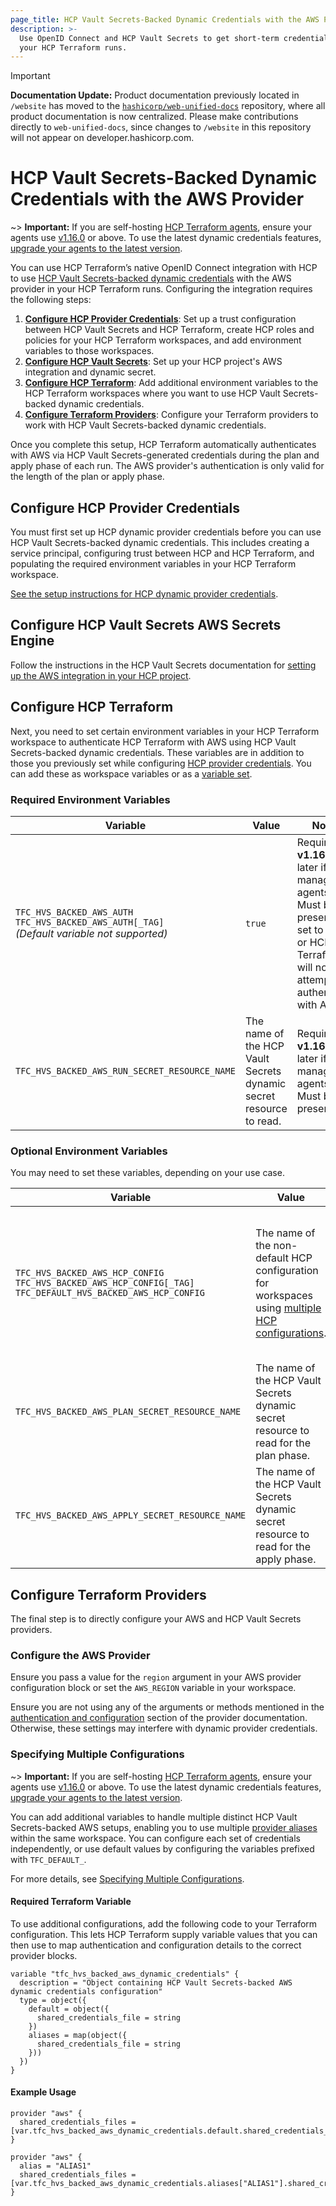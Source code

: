 ```yaml
---
page_title: HCP Vault Secrets-Backed Dynamic Credentials with the AWS Provider - Workspaces - HCP Terraform
description: >-
  Use OpenID Connect and HCP Vault Secrets to get short-term credentials for the AWS Terraform provider in
  your HCP Terraform runs.
---
```


> [!IMPORTANT]  
> **Documentation Update:** Product documentation previously located in `/website` has moved to the [`hashicorp/web-unified-docs`](https://github.com/hashicorp/web-unified-docs) repository, where all product documentation is now centralized. Please make contributions directly to `web-unified-docs`, since changes to `/website` in this repository will not appear on developer.hashicorp.com.

# HCP Vault Secrets-Backed Dynamic Credentials with the AWS Provider

~> **Important:** If you are self-hosting [HCP Terraform agents](/terraform/cloud-docs/agents), ensure your agents use [v1.16.0](/terraform/cloud-docs/agents/changelog#1-16-0-10-02-2024) or above. To use the latest dynamic credentials features, [upgrade your agents to the latest version](/terraform/cloud-docs/agents/changelog).

You can use HCP Terraform’s native OpenID Connect integration with HCP to use [HCP Vault Secrets-backed dynamic credentials](/terraform/cloud-docs/workspaces/dynamic-provider-credentials/hcp-vault-secrets-backed) with the AWS provider in your HCP Terraform runs. Configuring the integration requires the following steps:

1. **[Configure HCP Provider Credentials](#configure-hcp-provider-credentials)**: Set up a trust configuration between HCP Vault Secrets and HCP Terraform, create HCP roles and policies for your HCP Terraform workspaces, and add environment variables to those workspaces.
2. **[Configure HCP Vault Secrets](#configure-hcp-vault-secrets-aws-secrets-engine)**: Set up your HCP project's AWS integration and dynamic secret.
3. **[Configure HCP Terraform](#configure-hcp-terraform)**: Add additional environment variables to the HCP Terraform workspaces where you want to use HCP Vault Secrets-backed dynamic credentials.
4. **[Configure Terraform Providers](#configure-terraform-providers)**: Configure your Terraform providers to work with HCP Vault Secrets-backed dynamic credentials.

Once you complete this setup, HCP Terraform automatically authenticates with AWS via HCP Vault Secrets-generated credentials during the plan and apply phase of each run. The AWS provider's authentication is only valid for the length of the plan or apply phase.

## Configure HCP Provider Credentials
You must first set up HCP dynamic provider credentials before you can use HCP Vault Secrets-backed dynamic credentials. This includes creating a service principal, configuring trust between HCP and HCP Terraform, and populating the required environment variables in your HCP Terraform workspace.

[See the setup instructions for HCP dynamic provider credentials](/terraform/cloud-docs/workspaces/dynamic-provider-credentials/hcp-configuration).

## Configure HCP Vault Secrets AWS Secrets Engine
Follow the instructions in the HCP Vault Secrets documentation for [setting up the AWS integration in your HCP project](/hcp/docs/vault-secrets/dynamic-secrets/aws).

## Configure HCP Terraform
Next, you need to set certain environment variables in your HCP Terraform workspace to authenticate HCP Terraform with AWS using HCP Vault Secrets-backed dynamic credentials. These variables are in addition to those you previously set while configuring [HCP provider credentials](#configure-hcp-provider-credentials). You can add these as workspace variables or as a [variable set](/terraform/cloud-docs/workspaces/variables/managing-variables#variable-sets).

### Required Environment Variables
| Variable                                                                                                | Value                                                                        | Notes                                                                                                                                                  |
|---------------------------------------------------------------------------------------------------------|------------------------------------------------------------------------------|--------------------------------------------------------------------------------------------------------------------------------------------------------|
| `TFC_HVS_BACKED_AWS_AUTH`<br />`TFC_HVS_BACKED_AWS_AUTH[_TAG]`<br />_(Default variable not supported)_  | `true`                                                                       | Requires **v1.16.0** or later if self-managing agents. Must be present and set to `true`, or HCP Terraform will not attempt to authenticate with AWS.   |
| `TFC_HVS_BACKED_AWS_RUN_SECRET_RESOURCE_NAME`                                                           | The name of the HCP Vault Secrets dynamic secret resource to read.           | Requires **v1.16.0** or later if self-managing agents. Must be present.                                                                                 |

### Optional Environment Variables
You may need to set these variables, depending on your use case.

| Variable                                                                                                                    | Value                                                                                                                                                                                               | Notes                                                                                                                                      |
|-----------------------------------------------------------------------------------------------------------------------------|-----------------------------------------------------------------------------------------------------------------------------------------------------------------------------------------------------|--------------------------------------------------------------------------------------------------------------------------------------------|
| `TFC_HVS_BACKED_AWS_HCP_CONFIG`<br />`TFC_HVS_BACKED_AWS_HCP_CONFIG[_TAG]`<br />`TFC_DEFAULT_HVS_BACKED_AWS_HCP_CONFIG`     | The name of the non-default HCP configuration for workspaces using [multiple HCP configurations](/terraform/cloud-docs/workspaces/dynamic-provider-credentials/specifying-multiple-configurations). | Requires **v1.16.0** or later if self-managing agents. Will fall back to using the default HCP Vault Secrets configuration if not provided.|
| `TFC_HVS_BACKED_AWS_PLAN_SECRET_RESOURCE_NAME`                                                                              | The name of the HCP Vault Secrets dynamic secret resource to read for the plan phase.                                                                                                               | Requires **v1.16.0** or later if self-managing agents. Must be present.                                                                     |
| `TFC_HVS_BACKED_AWS_APPLY_SECRET_RESOURCE_NAME`                                                                             | The name of the HCP Vault Secrets dynamic secret resource to read for the apply phase.                                                                                                              | Requires **v1.16.0** or later if self-managing agents. Must be present.                                                                     |

## Configure Terraform Providers
The final step is to directly configure your AWS and HCP Vault Secrets providers.

### Configure the AWS Provider
Ensure you pass a value for the `region` argument in your AWS provider configuration block or set the `AWS_REGION` variable in your workspace.

Ensure you are not using any of the arguments or methods mentioned in the [authentication and configuration](https://registry.terraform.io/providers/hashicorp/aws/latest/docs#authentication-and-configuration) section of the provider documentation. Otherwise, these settings may interfere with dynamic provider credentials.

### Specifying Multiple Configurations

~> **Important:** If you are self-hosting [HCP Terraform agents](/terraform/cloud-docs/agents), ensure your agents use [v1.16.0](/terraform/cloud-docs/agents/changelog#1-16-0-10-02-2024) or above. To use the latest dynamic credentials features, [upgrade your agents to the latest version](/terraform/cloud-docs/agents/changelog).

You can add additional variables to handle multiple distinct HCP Vault Secrets-backed AWS setups, enabling you to use multiple [provider aliases](/terraform/language/providers/configuration#alias-multiple-provider-configurations) within the same workspace. You can configure each set of credentials independently, or use default values by configuring the variables prefixed with `TFC_DEFAULT_`.

For more details, see [Specifying Multiple Configurations](/terraform/cloud-docs/workspaces/dynamic-provider-credentials/specifying-multiple-configurations).

#### Required Terraform Variable

To use additional configurations, add the following code to your Terraform configuration. This lets HCP Terraform supply variable values that you can then use to map authentication and configuration details to the correct provider blocks.

```hcl
variable "tfc_hvs_backed_aws_dynamic_credentials" {
  description = "Object containing HCP Vault Secrets-backed AWS dynamic credentials configuration"
  type = object({
    default = object({
      shared_credentials_file = string
    })
    aliases = map(object({
      shared_credentials_file = string
    }))
  })
}
```

#### Example Usage

```hcl
provider "aws" {
  shared_credentials_files = [var.tfc_hvs_backed_aws_dynamic_credentials.default.shared_credentials_file]
}

provider "aws" {
  alias = "ALIAS1"
  shared_credentials_files = [var.tfc_hvs_backed_aws_dynamic_credentials.aliases["ALIAS1"].shared_credentials_file]
}
```
